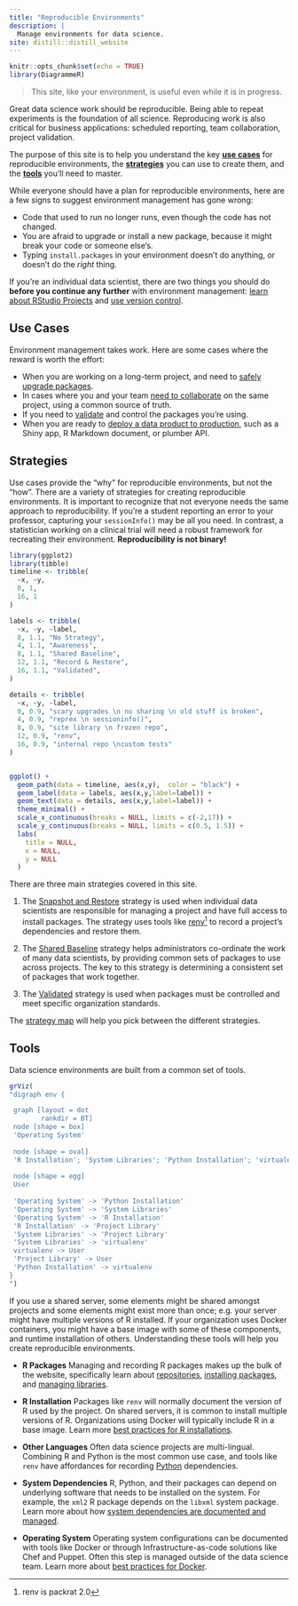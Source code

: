 ```yaml
---
title: "Reproducible Environments"
description: |
  Manage environments for data science.
site: distill::distill_website
---
```


```r
knitr::opts_chunk$set(echo = TRUE)
library(DiagrammeR)
```

> This site, like your environment, is useful even while it is in progress.

Great data science work should be reproducible. Being able to repeat experiments
is the foundation of all science. Reproducing work is also critical for business
applications: scheduled reporting, team collaboration, project validation. 

The purpose of this site is to help you understand the key [**use
cases**](./index.html#use-cases) for reproducible environments, the
[**strategies**](./index.html#strategies) you can use to create them, and the
[**tools**](./index.html#tools) you'll need to master.

While everyone should have a plan for reproducible environments, here are a few signs to suggest environment management has gone wrong:

- Code that used to run no longer runs, even though the code has not changed.
- You are afraid to upgrade or install a new package, because it might break your code or someone else's.
- Typing `install.packages` in your environment doesn't do anything, or doesn't do the *right* thing.


If you're an individual data scientist, there are two things you should do
**before you continue any further** with environment management: [learn about
RStudio Projects](https://r4ds.had.co.nz/workflow-projects.html#rstudio-projects) and
[use version control](https://happygitwithr.com/).

## Use Cases

Environment management takes work. Here are some cases where the reward is worth the effort:

- When you are working on a long-term project, and need to [safely upgrade packages](./upgrades.html).  
- In cases where you and your team [need to collaborate](./collaborate.html) on the same project, using a common source of truth.
- If you need to [validate](./validation.html) and control the packages you're using.
- When you are ready to [deploy a data product to production](./deploy.html), such as a Shiny app, R Markdown document, or plumber API.

## Strategies

Use cases provide the "why" for reproducible environments, but not the "how". There are a variety of strategies for creating reproducible environments. It is important to recognize that not everyone needs the same approach to reproducibility. If you're a student reporting an error to your professor, capturing your `sessionInfo()` may be all you need. In contrast, a statistician working on a clinical trial will need a robust framework for recreating their environment. **Reproducibility is not binary!**


```r
library(ggplot2)
library(tibble)
timeline <- tribble(
  ~x, ~y, 
  0, 1,
  16, 1
)

labels <- tribble(
  ~x, ~y, ~label,
  0, 1.1, "No Strategy",
  4, 1.1, "Awareness",
  8, 1.1, "Shared Baseline",
  12, 1.1, "Record & Restore",
  16, 1.1, "Validated",
)

details <- tribble(
  ~x, ~y, ~label,
  0, 0.9, "scary upgrades \n no sharing \n old stuff is broken",
  4, 0.9, "reprex \n sessioninfo()", 
  8, 0.9, "site library \n frozen repo",
  12, 0.9, "renv",
  16, 0.9, "internal repo \ncustom tests"
)


ggplot() + 
  geom_path(data = timeline, aes(x,y),  color = "black") + 
  geom_label(data = labels, aes(x,y,label=label)) + 
  geom_text(data = details, aes(x,y,label=label)) + 
  theme_minimal() + 
  scale_x_continuous(breaks = NULL, limits = c(-2,17)) + 
  scale_y_continuous(breaks = NULL, limits = c(0.5, 1.5)) + 
  labs(
    title = NULL,
    x = NULL,
    y = NULL
  )

```

There are three main strategies covered in this site.

1. The [Snapshot and Restore](./snapshot.html) strategy is used when individual data scientists are responsible for managing a project and have full access to install packages. The strategy uses tools like [renv](https://rstudio.github.io/renv)^[renv is packrat 2.0] to record a project's dependencies and restore them. 

2. The [Shared Baseline](./shared.html) strategy helps administrators co-ordinate the work of many data scientists, by providing common sets of packages to use across projects. The key to this strategy is determining a consistent set of packages that work together.

3. The [Validated](./validated.html) strategy is used when packages must be controlled and meet specific organization standards.

The [strategy map](./reproduce.html) will help you pick between the different strategies.


## Tools

Data science environments are built from a common set of tools.

```r
grViz(
"digraph env {

 graph [layout = dot
        rankdir = BT]
 node [shape = box]
 'Operating System'
 
 node [shape = oval]
 'R Installation'; 'System Libraries'; 'Python Installation'; 'virtualenv'; 'Project Library'
 
 node [shape = egg]
 User
 
 'Operating System' -> 'Python Installation'
 'Operating System' -> 'System Libraries'
 'Operating System' -> 'R Installation'
 'R Installation' -> 'Project Library'
 'System Libraries' -> 'Project Library'
 'System Libraries' -> 'virtualenv'
 virtualenv -> User
 'Project Library' -> User
 'Python Installation' -> virtualenv
}
")

```

If you use a shared server, some elements might be shared amongst projects and
some elements might exist more than once; e.g. your server might have multiple
versions of R installed. If your organization uses Docker containers, you might
have a base image with some of these components, and runtime installation of
others. Understanding these tools will help you create reproducible environments.

- **R Packages** Managing and recording R packages makes up the bulk of the website, specifically learn about [repositories](./repositories.html), [installing packages](./installation.html), and [managing libraries](./libraries).

- **R Installation** Packages like `renv` will normally document the version of R used by the project. On shared servers, it is common to install multiple versions of R. Organizations using Docker will typically include R in a base image. Learn more [best practices for R installations](./R-installation.html).

- **Other Languages** Often data science projects are multi-lingual. Combining R and Python is the most common use case, and tools like `renv` have affordances for recording [Python](./python.html) dependencies.

- **System Dependencies** R, Python, and their packages can depend on underlying software that needs to be installed on the system. For example, the `xml2` R package depends on the `libxml` system package. Learn more about how [system dependencies are documented and managed](./installation.html#system-dependencies).

- **Operating System** Operating system configurations can be documented with tools like Docker or through Infrastructure-as-code solutions like Chef and Puppet. Often this step is managed outside of the data science team. Learn more about [best practices for Docker](./docker.html).